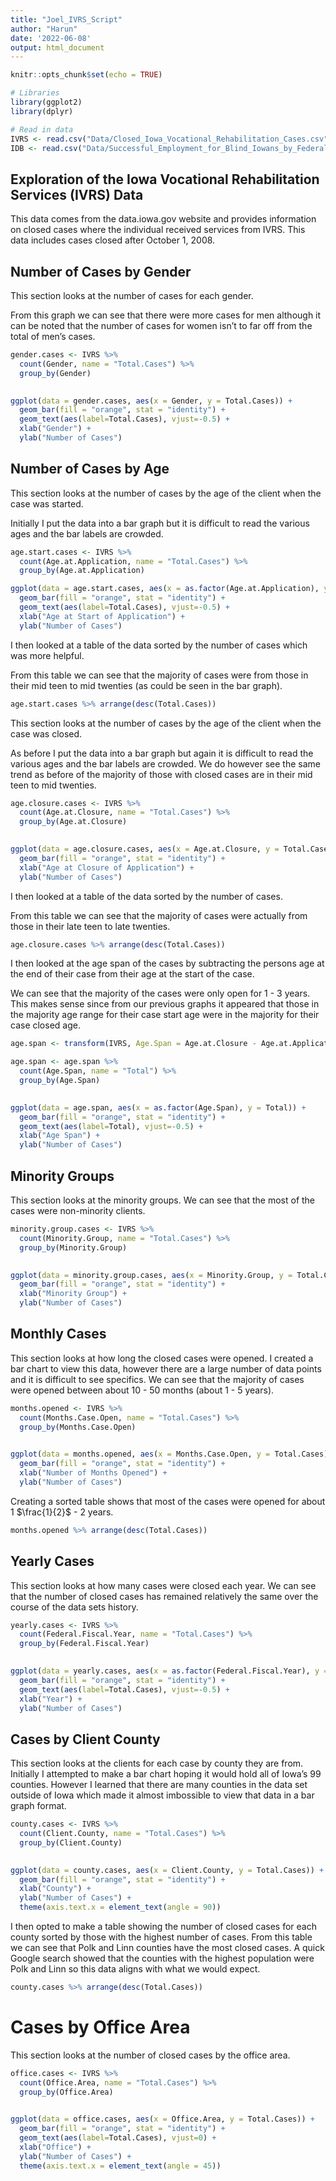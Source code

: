 ```yaml
---
title: "Joel_IVRS_Script"
author: "Harun"
date: '2022-06-08'
output: html_document
---
```


```r
knitr::opts_chunk$set(echo = TRUE)

# Libraries
library(ggplot2)
library(dplyr)

# Read in data
IVRS <- read.csv("Data/Closed_Iowa_Vocational_Rehabilitation_Cases.csv")
IDB <- read.csv("Data/Successful_Employment_for_Blind_Iowans_by_Federal_Fiscal_Year.csv")
```

## Exploration of the Iowa Vocational Rehabilitation Services (IVRS) Data

This data comes from the data.iowa.gov website and provides information on closed cases where the individual received services from IVRS. This data includes cases closed after October 1, 2008.

## Number of Cases by Gender

This section looks at the number of cases for each gender. 

From this graph we can see that there were more cases for men although it can be noted that the number of cases for women isn't to far off from the total of men's cases.

```r
gender.cases <- IVRS %>%
  count(Gender, name = "Total.Cases") %>%
  group_by(Gender)
  

ggplot(data = gender.cases, aes(x = Gender, y = Total.Cases)) +
  geom_bar(fill = "orange", stat = "identity") +
  geom_text(aes(label=Total.Cases), vjust=-0.5) +
  xlab("Gender") +
  ylab("Number of Cases")
```

## Number of Cases by Age

This section looks at the number of cases by the age of the client when the case was started.

Initially I put the data into a bar graph but it is difficult to read the various ages and the bar labels are crowded. 

```r
age.start.cases <- IVRS %>%
  count(Age.at.Application, name = "Total.Cases") %>%
  group_by(Age.at.Application)

ggplot(data = age.start.cases, aes(x = as.factor(Age.at.Application), y = Total.Cases)) +
  geom_bar(fill = "orange", stat = "identity") +
  geom_text(aes(label=Total.Cases), vjust=-0.5) +
  xlab("Age at Start of Application") +
  ylab("Number of Cases")
```

I then looked at a table of the data sorted by the number of cases which was more helpful.

From this table we can see that the majority of cases were from those in their mid teen to mid twenties (as could be seen in the bar graph). 

```r
age.start.cases %>% arrange(desc(Total.Cases))
```

This section looks at the number of cases by the age of the client when the case was closed.

As before I put the data into a bar graph but again it is difficult to read the various ages and the bar labels are crowded. We do however see the same trend as before of the majority of those with closed cases are in their mid teen to mid twenties.



```r
age.closure.cases <- IVRS %>%
  count(Age.at.Closure, name = "Total.Cases") %>%
  group_by(Age.at.Closure)
  

ggplot(data = age.closure.cases, aes(x = Age.at.Closure, y = Total.Cases)) +
  geom_bar(fill = "orange", stat = "identity") +
  xlab("Age at Closure of Application") +
  ylab("Number of Cases")
```

I then looked at a table of the data sorted by the number of cases.

From this table we can see that the majority of cases were actually from those in their late teen to late twenties.

```r
age.closure.cases %>% arrange(desc(Total.Cases))
```

I then looked at the age span of the cases by subtracting the persons age at the end of their case from their age at the start of the case.

We can see that the majority of the cases were only open for 1 - 3 years. This makes sense since from our previous graphs it appeared that those in the majority age range for their case start age were in the majority for their case closed age.

```r
age.span <- transform(IVRS, Age.Span = Age.at.Closure - Age.at.Application)

age.span <- age.span %>%
  count(Age.Span, name = "Total") %>%
  group_by(Age.Span)
  

ggplot(data = age.span, aes(x = as.factor(Age.Span), y = Total)) +
  geom_bar(fill = "orange", stat = "identity") +
  geom_text(aes(label=Total), vjust=-0.5) +
  xlab("Age Span") +
  ylab("Number of Cases")
```

## Minority Groups

This section looks at the minority groups. We can see that the most of the cases were non-minority clients.

```r
minority.group.cases <- IVRS %>%
  count(Minority.Group, name = "Total.Cases") %>%
  group_by(Minority.Group)
  

ggplot(data = minority.group.cases, aes(x = Minority.Group, y = Total.Cases)) +
  geom_bar(fill = "orange", stat = "identity") +
  xlab("Minority Group") +
  ylab("Number of Cases")
```

## Monthly Cases

This section looks at how long the closed cases were opened. I created a bar chart to view this data, however there are a large number of data points and it is difficult to see specifics. We can see that the majority of cases were opened between about 10 - 50 months (about 1 - 5 years).

```r
months.opened <- IVRS %>%
  count(Months.Case.Open, name = "Total.Cases") %>%
  group_by(Months.Case.Open)
  

ggplot(data = months.opened, aes(x = Months.Case.Open, y = Total.Cases)) +
  geom_bar(fill = "orange", stat = "identity") +
  xlab("Number of Months Opened") +
  ylab("Number of Cases")
```

Creating a sorted table shows that most of the cases were opened for about 1 $\frac{1}{2}$ - 2 years.

```r
months.opened %>% arrange(desc(Total.Cases))
```

## Yearly Cases

This section looks at how many cases were closed each year. We can see that the number of closed cases has remained relatively the same over the course of the data sets history.

```r
yearly.cases <- IVRS %>%
  count(Federal.Fiscal.Year, name = "Total.Cases") %>%
  group_by(Federal.Fiscal.Year)
  

ggplot(data = yearly.cases, aes(x = as.factor(Federal.Fiscal.Year), y = Total.Cases)) +
  geom_bar(fill = "orange", stat = "identity") +
  geom_text(aes(label=Total.Cases), vjust=-0.5) +
  xlab("Year") +
  ylab("Number of Cases")
```

## Cases by Client County

This section looks at the clients for each case by county they are from. Initially I attempted to make a bar chart hoping it would hold all of Iowa's 99 counties. However I learned that there are many counties in the data set outside of Iowa which made it almost imbossible to view that data in a bar graph format.

```r
county.cases <- IVRS %>%
  count(Client.County, name = "Total.Cases") %>%
  group_by(Client.County)
  

ggplot(data = county.cases, aes(x = Client.County, y = Total.Cases)) +
  geom_bar(fill = "orange", stat = "identity") +
  xlab("County") +
  ylab("Number of Cases") +
  theme(axis.text.x = element_text(angle = 90))
```

I then opted to make a table showing the number of closed cases for each county sorted by those with the highest number of cases. From this table we can see that Polk and Linn counties have the most closed cases. A quick Google search showed that the counties with the highest population were Polk and Linn so this data aligns with what we would expect.
```r
county.cases %>% arrange(desc(Total.Cases))
```


# Cases by Office Area

This section looks at the number of closed cases by the office area.

```r
office.cases <- IVRS %>%
  count(Office.Area, name = "Total.Cases") %>%
  group_by(Office.Area)
  

ggplot(data = office.cases, aes(x = Office.Area, y = Total.Cases)) +
  geom_bar(fill = "orange", stat = "identity") +
  geom_text(aes(label=Total.Cases), vjust=0) +
  xlab("Office") +
  ylab("Number of Cases") +
  theme(axis.text.x = element_text(angle = 45))
```


